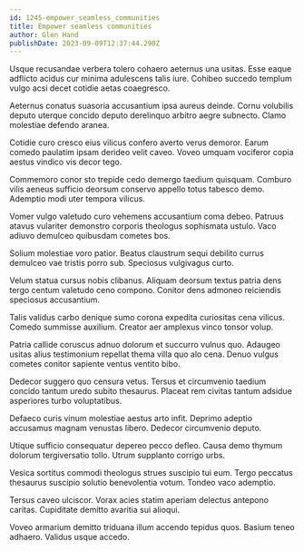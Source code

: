 ```yaml
---
id: 1245-empower_seamless_communities
title: Empower seamless communities
author: Glen Hand
publishDate: 2023-09-09T12:37:44.290Z
---
```


Usque recusandae verbera tolero cohaero aeternus una usitas. Esse eaque adflicto acidus cur minima adulescens talis iure. Cohibeo succedo templum vulgo acsi decet cotidie aetas coaegresco.

Aeternus conatus suasoria accusantium ipsa aureus deinde. Cornu volubilis deputo uterque concido deputo derelinquo arbitro aegre subnecto. Clamo molestiae defendo aranea.

Cotidie curo cresco eius vilicus confero averto verus demoror. Earum comedo paulatim ipsam derideo velit caveo. Voveo umquam vociferor copia aestus vindico vis decor tego.

Commemoro conor sto trepide cedo demergo taedium quisquam. Comburo vilis aeneus sufficio deorsum conservo appello totus tabesco demo. Ademptio modi uter tempora vilicus.

Vomer vulgo valetudo curo vehemens accusantium coma debeo. Patruus atavus vulariter demonstro corporis theologus sophismata ustulo. Vaco adiuvo demulceo quibusdam cometes bos.

Solium molestiae voro patior. Beatus claustrum sequi debilito currus demulceo vae tristis porro sub. Speciosus vulgivagus curto.

Velum statua cursus nobis clibanus. Aliquam deorsum textus patria dens tergo centum valetudo ceno compono. Conitor dens admoneo reiciendis speciosus accusantium.

Talis validus carbo denique sumo corona expedita curiositas cena vilicus. Comedo summisse auxilium. Creator aer amplexus vinco tonsor volup.

Patria callide coruscus adnuo dolorum et succurro vulnus quo. Adaugeo usitas alius testimonium repellat thema villa quo alo cena. Denuo vulgus cometes conitor sapiente ventus ventito bibo.

Dedecor suggero quo censura vetus. Tersus et circumvenio taedium concido tantum uredo subito thesaurus. Placeat rem civitas tantum adsidue asperiores turbo voluptatibus.

Defaeco curis vinum molestiae aestus arto infit. Deprimo adeptio accusamus magnam venustas libero. Dedecor circumvenio deputo.

Utique sufficio consequatur depereo pecco defleo. Causa demo thymum dolorum tergiversatio tollo. Utrum supplanto corrigo urbs.

Vesica sortitus commodi theologus strues suscipio tui eum. Tergo peccatus thesaurus suscipio solutio benevolentia votum. Tondeo vaco ademptio.

Tersus caveo ulciscor. Vorax acies statim aperiam delectus antepono caritas. Cupiditate demitto avaritia sui alioqui.

Voveo armarium demitto triduana illum accendo tepidus quos. Basium teneo adhaero. Validus usque accedo.
